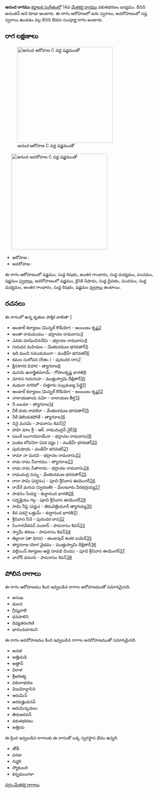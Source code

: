 {{Infobox ragam
	| name          	= ఆనంద
	| synonym	    	= అనంతన్
	| mela          	= 
	| chakra        	= 
	| janaka        	= 
	| type          	= ఔడవ-సంపూర్ణ
	| arohanam      	= {{svaraC|S|R1|G3|M1|P|S'}} 
	| avarohanam    	= {{svaraC|S'|N2|D1|P|M1|G3|R1|S}}
	| jeeva         	=
	| chhaya        	=
	| nyasa         	=
	| vishesha      	= 
	| equivalent  		= 
}}
{{కర్ణాటక సంగీత రాగాలు}}
'''ఆనంద రాగము''' [[కర్ణాటక సంగీతం]]లో 14వ [[మేళకర్త రాగము]] వకుళభరణం జన్యము. దీనిని అనంతన్ అని కూడా అంటారు. ఈ రాగం ఆరోహణలో ఐదు స్వరాలు, అవరోహణంలో సప్త స్వరాలు ఉండడం వల్ల దీనిని ఔడవ-సంపూర్ణ రాగం అంటారు.


==రాగ లక్షణాలు==
[[Image:ananda_ar_kb2wiki.png|thumb|right|316px|''ఆనంద'' ఆరోహణ C వద్ద షడ్జమంతో]]
	[[Image:ananda_av_kb2wiki.png|thumb|right|316px|''ఆనంద'' అవరోహణ C వద్ద షడ్జమంతో]]

* ఆరోహణ : {{svaraC|S|R1|G3|M1|P|S'}} 
* అవరోహణ : {{svaraC|S'|N2|D1|P|M1|G3|R1|S}}

ఈ రాగం ఆరోహణంలో షడ్జమం, సుద్ద  రిషభం, అంతర గాంధారం, సుద్ద మధ్యమం, పంచమం, షడ్జమం [[స్వరాలు]], అవరోహణంలో షడ్జమం, కైసికి నిషాదం, సుద్ద దైవతం, పంచమం, సుద్ద మధ్యమం, అంతర గాంధారం, సుద్ద  రిషభం, షడ్జమం [[స్వరాలు]] ఉంటాయి.

==రచనలు==
ఈ రాగంలో ఉన్న కృతుల పాక్షిక జాబితా [https://github.com/ssrihari/ragavardhini/blob/master/ragas/kritis.psv]
* ఆండాల్  కల్యాణం (మిన్నల్ కొడీయో) - అంబుజం కృష్ణ[http://www.karnatik.com/c1344.shtml]
* అంతా రామమయం - భద్రాచల రామదాసు[http://www.karnatik.com/c2463.shtml]
* ఎవరు దూషించిననేమి - భద్రాచల రామదాసు[http://www.karnatik.com/c2473.shtml]
* గురువర మహిమల - వేంకటరమణ భగవతార్[http://www.karnatik.com/c3171.shtml]
* ఇది మంచి సమయమురా - ముథీహ్ భగవతర్[http://www.karnatik.com/c2170.shtml]
* కమల సులోచన  (గీతం ) - పురందర దాస[http://www.karnatik.com/c3548.shtml]
* క్షీరసాగర విహార - త్యాగరాజ[http://www.karnatik.com/c2412.shtml]
* మనమె  ఉనాక్ఖితమాయ్ - గోపాలకృష్ణ భారతి[http://www.karnatik.com/c1259.shtml]
* మానస  గురుగుహ - ముత్తుస్వామి దీక్షితార్[http://www.karnatik.com/c1052.shtml]
* మథురా  నగరిలో - చిత్తూరు సుబ్రమణ్య పిల్లై[http://www.karnatik.com/c1025.shtml]
* ఆండాల్  కల్యాణం (మిన్నల్ కొడీయో) - అంబుజం కృష్ణ[http://www.karnatik.com/c1344.shtml]
* నారాయణాయ  నమో - నారాయణ తీర్థ[http://www.karnatik.com/c1337.shtml]
* నీ బలమా - త్యాగరాజ[http://www.karnatik.com/c2644.shtml]
* నీకే దయ రావలెరా - వేంకటరమణ భగవతార్[http://www.karnatik.com/c3188.shtml]
* నీకే తెలియకపోతే - త్యాగరాజ[http://www.karnatik.com/c2631.shtml]
* నినై  మనమె - పాపనాసం  శివన్[http://www.karnatik.com/c1550.shtml]
* పాహి మాం శ్రీ - ఆర్. రామచంద్రన్ నైర్[http://www.karnatik.com/c3115.shtml]
* పలుకే బంగారమాయేనా - భద్రాచల రామదాసు[http://www.karnatik.com/c1435.shtml]
* పంకజ  లోచనిరా  (పద వర్ణం ) - ముథీహ్ భగవతర్[http://www.karnatik.com/c2118.shtml]
* పురుషాయ - ముథీహ్ భగవతర్[http://www.karnatik.com/c1973.shtml]
* రామా నా మనవి - భద్రాచల రామదాసు[http://www.karnatik.com/c2494.shtml]
* రామ రామ నీవారము - త్యాగరాజ[http://www.karnatik.com/c2766.shtml]
* రామ రామ సీతారామ - భద్రాచల రామదాసు[http://www.karnatik.com/c2498.shtml]
* రామచంద్ర నన్ను - వేంకటరమణ భగవతార్[http://www.karnatik.com/c3206.shtml]
* రారా సామి (వర్ధనం) - పూచి శ్రీనివాస ఈయెంగర్[http://www.karnatik.com/c3252.shtml]
* రావేనే మగువ (స్వరజతి) - మేలటూరు వీరభద్రయ్య[http://www.karnatik.com/c3558.shtml]
* సాధనం సేయ్య - శుద్ధానంద  భారతి[http://www.karnatik.com/c1643.shtml]
* సద్భక్తియు గల్గ - పూచి శ్రీనివాస ఈయెంగర్[http://www.karnatik.com/c3253.shtml]
* సామి నీపై (వర్ణం) - తిరువెత్తియూర్ త్యాగయ్య[http://www.karnatik.com/c3028.shtml]
* శివ పడగై ఒత్తుమ్ - శుద్ధానంద  భారతి[http://www.karnatik.com/c1663.shtml]
* శ్రీనివాస నీనె - పురందర దాస[http://www.karnatik.com/c3277.shtml]
* సింగారవేళవన్ వందాన్ - పాపనాసం  శివన్[http://www.karnatik.com/c1499.shtml]
* స్వామీ శరణం - పాపనాసం  శివన్[http://www.karnatik.com/c1321.shtml]
* తిల్లానా (తా ధిరన) - తంజావుర్ శంకర ఐయెర్[http://www.karnatik.com/c2963.shtml]
* త్యాగరాజ యోగ వైభవం - ముత్తుస్వామి దీక్షితార్[http://www.karnatik.com/c1286.shtml]
* వల్లియిన్  కళ్యాణం  ఆడై (కావడి చిందు) - పూచి శ్రీనివాస ఈయెంగర్[http://www.karnatik.com/c3273.shtml]
* వానోర్ వనంగు - పాపనాసం  శివన్[http://www.karnatik.com/c1551.shtml]




==పోలిన రాగాలు==
ఈ రాగం ఆరోహణము కింద ఇవ్వబడిన రాగాల ఆరోహణముతో సమానమైనది.
* అసుఖ
* మలర
*  గ్రీష్మవాలి
* ధనపాళిని
* దివ్యతరంగిణి
* భానుచుదామని

ఈ రాగం అవరోహణము కింద ఇవ్వబడిన రాగాల అవరోహణముతో సమానమైనది.
* అనత
* అత్తిచుడి
* అత్తాన్
* విరాళ
* శ్రీఆదిత్య
* వకులాభరణ
* విజయోల్లాసిని
* ఆరుమిన్
* అరవజ్హిండనన్
* ఆరుమిన్కడలం
* తిరుఅరవన్
* వకుళభరణం
* అత్తియ

ఈ క్రింద ఇవ్వబడిన రాగాలకు ఈ రాగంతో ఒక్క స్వరస్థాన భేదం ఉన్నది.
* తోడీ
* పరజు
* గుర్జరి
* స్మోకంబరి
* కన్నడబంగళా



[[వర్గం:మేళకర్త రాగాలు]]